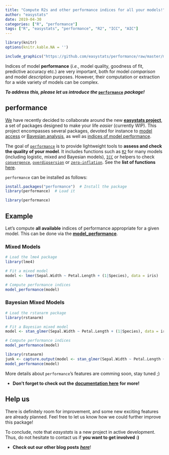 ```yaml
---
title: "Compute R2s and other performance indices for all your models!"
author: "easystats"
date: 2019-04-30
categories: ["R", "performance"]
tags: ["R", "easystats", "performance", "R2", "ICC", "AIC"]
---
```



```r
library(knitr)
options(knitr.kable.NA = '')
```


```r
include_graphics("https://github.com/easystats/performance/raw/master/man/figures/logo.png")
```


Indices of model **performance** (*i.e.*, model quality, goodness of fit, predictive accuracy etc.) are very important, both for model *comparison* and model *description* purposes. However, their computation or extraction for a wide variety of models can be complex. 

***To address this, please let us introduce the ***  [**`performance`**](https://github.com/easystats/performance) ***package!***


## performance

[We](https://github.com/orgs/easystats/people) have recently decided to collaborate around the new [**easystats project**](https://github.com/easystats), a set of packages designed to make your life *easier* (currently WIP). This project encompasses several packages, devoted for instance to [model access](https://github.com/easystats/insight) or [Bayesian analysis](https://github.com/easystats/bayestestR), as well as [indices of model performance](https://github.com/easystats/performance).


The goal of [`performance`](https://github.com/easystats/performance) is to provide lightweight tools to **assess and check the quality of your model**. It includes functions such as [`R2`](https://easystats.github.io/performance/reference/r2.html) for many models (including logistic, mixed and Bayesian models), [`ICC`](https://easystats.github.io/performance/reference/icc.html) or helpers to check [`convergence`](https://easystats.github.io/performance/reference/check_convergence.html), [`overdipsersion`](https://easystats.github.io/performance/reference/check_overdispersion.html) or [`zero-inflation`](https://easystats.github.io/performance/reference/check_zeroinflation.html). See the **list of functions** [here](https://easystats.github.io/performance/reference/index.html).

`performance` can be installed as follows:

```r
install.packages("performance")  # Install the package
library(performance)  # Load it
```
```r
library(performance)
```

## Example

Let's compute **all available** indices of performance appropriate for a given model. This can be done via the [**model_performance**](https://easystats.github.io/performance/reference/model_performance.html).


### Mixed Models

```r
# Load the lme4 package
library(lme4)

# Fit a mixed model
model <- lmer(Sepal.Width ~ Petal.Length + (1|Species), data = iris)

# Compute performance indices
model_performance(model)
```


### Bayesian Mixed Models

```r
# Load the rstanarm package
library(rstanarm)

# Fit a Bayesian mixed model
model <- stan_glmer(Sepal.Width ~ Petal.Length + (1|Species), data = iris)

# Compute performance indices
model_performance(model)
```
```r
library(rstanarm)
junk <- capture.output(model <- stan_glmer(Sepal.Width ~ Petal.Length + (1|Species), data = iris))
model_performance(model)
```



More details about `performance`'s features are comming soon, stay tuned ;)

- **Don't forget to check out the** [**documentation here**](https://easystats.github.io/performance/) **for more!**


## Help us

There is definitely room for improvement, and some new exciting features are already planned. Feel free to let us know how we could further improve this package!

To conclude, note that *easystats* is a new project in active development. Thus, do not hesitate to contact us if **you want to get involved :)**

- **Check out our other blog posts** [***here***](https://easystats.github.io/blog/posts/)!
